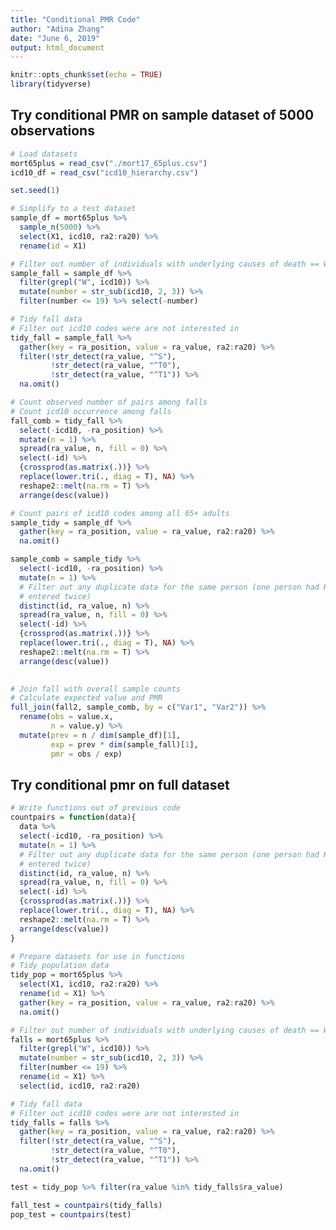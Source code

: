 ---
title: "Conditional PMR Code"
author: "Adina Zhang"
date: "June 6, 2019"
output: html_document
---

```{r setup, include=FALSE}
knitr::opts_chunk$set(echo = TRUE)
library(tidyverse)
```

## Try conditional PMR on sample dataset of 5000 observations

```{r}
# Load datasets
mort65plus = read_csv("./mort17_65plus.csv")
icd10_df = read_csv("icd10_hierarchy.csv")

set.seed(1)

# Simplify to a test dataset
sample_df = mort65plus %>% 
  sample_n(5000) %>% 
  select(X1, icd10, ra2:ra20) %>% 
  rename(id = X1)

# Filter out number of individuals with underlying causes of death == W00-W19 (falls)
sample_fall = sample_df %>% 
  filter(grepl("W", icd10)) %>%
  mutate(number = str_sub(icd10, 2, 3)) %>% 
  filter(number <= 19) %>% select(-number) 

# Tidy fall data
# Filter out icd10 codes were are not interested in
tidy_fall = sample_fall %>%
  gather(key = ra_position, value = ra_value, ra2:ra20) %>% 
  filter(!str_detect(ra_value, "^S"),
         !str_detect(ra_value, "^T0"),
         !str_detect(ra_value, "^T1")) %>% 
  na.omit()

```

```{r}
# Count observed number of pairs among falls
# Count icd10 occurrence among falls
fall_comb = tidy_fall %>%
  select(-icd10, -ra_position) %>% 
  mutate(n = 1) %>%
  spread(ra_value, n, fill = 0) %>% 
  select(-id) %>% 
  {crossprod(as.matrix(.))} %>% 
  replace(lower.tri(., diag = T), NA) %>% 
  reshape2::melt(na.rm = T) %>% 
  arrange(desc(value))
```

```{r}
# Count pairs of icd10 codes among all 65+ adults
sample_tidy = sample_df %>% 
  gather(key = ra_position, value = ra_value, ra2:ra20) %>% 
  na.omit()

sample_comb = sample_tidy %>% 
  select(-icd10, -ra_position) %>% 
  mutate(n = 1) %>% 
  # Filter out any duplicate data for the same person (one person had K729 
  # entered twice)
  distinct(id, ra_value, n) %>% 
  spread(ra_value, n, fill = 0) %>% 
  select(-id) %>% 
  {crossprod(as.matrix(.))} %>% 
  replace(lower.tri(., diag = T), NA) %>% 
  reshape2::melt(na.rm = T) %>% 
  arrange(desc(value))
  
```

```{r}
# Join fall with overall sample counts
# Calculate expected value and PMR
full_join(fall2, sample_comb, by = c("Var1", "Var2")) %>% 
  rename(obs = value.x,
         n = value.y) %>% 
  mutate(prev = n / dim(sample_df)[1],
         exp = prev * dim(sample_fall)[1],
         pmr = obs / exp)
```

## Try conditional pmr on full dataset

```{r}
# Write functions out of previous code
countpairs = function(data){
  data %>% 
  select(-icd10, -ra_position) %>% 
  mutate(n = 1) %>% 
  # Filter out any duplicate data for the same person (one person had K729 
  # entered twice)
  distinct(id, ra_value, n) %>% 
  spread(ra_value, n, fill = 0) %>% 
  select(-id) %>% 
  {crossprod(as.matrix(.))} %>% 
  replace(lower.tri(., diag = T), NA) %>% 
  reshape2::melt(na.rm = T) %>% 
  arrange(desc(value))
}
```

```{r}
# Prepare datasets for use in functions
# Tidy population data
tidy_pop = mort65plus %>%
  select(X1, icd10, ra2:ra20) %>% 
  rename(id = X1) %>% 
  gather(key = ra_position, value = ra_value, ra2:ra20) %>% 
  na.omit()

# Filter out number of individuals with underlying causes of death == W00-W19 (falls)
falls = mort65plus %>% 
  filter(grepl("W", icd10)) %>%
  mutate(number = str_sub(icd10, 2, 3)) %>% 
  filter(number <= 19) %>% 
  rename(id = X1) %>% 
  select(id, icd10, ra2:ra20)

# Tidy fall data
# Filter out icd10 codes were are not interested in
tidy_falls = falls %>%
  gather(key = ra_position, value = ra_value, ra2:ra20) %>% 
  filter(!str_detect(ra_value, "^S"),
         !str_detect(ra_value, "^T0"),
         !str_detect(ra_value, "^T1")) %>% 
  na.omit()

test = tidy_pop %>% filter(ra_value %in% tidy_falls$ra_value)
```

```{r}
fall_test = countpairs(tidy_falls)
pop_test = countpairs(test)
```

